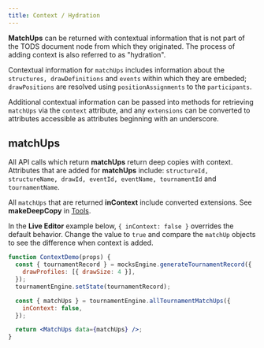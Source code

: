 ```yaml
---
title: Context / Hydration
---
```


**MatchUps** can be returned with contextual information that is not part of the TODS document node from which they originated.
The process of adding context is also referred to as "hydration".

Contextual information for `matchUps` includes information about the `structures, drawDefinitions` and `events` within which they are embeded;
`drawPositions` are resolved using `positionAssignments` to the `participants`.

Additional contextual information can be passed into methods for retrieving `matchUps` via the `context` attribute,
and any `extensions` can be converted to attributes accessible as attributes beginning with an underscore.

## matchUps

All API calls which return **matchUps** return deep copies with context.
Attributes that are added for **matchUps** include: `structureId, structureName, drawId, eventId, eventName, tournamentId` and `tournamentName`.

All `matchUps` that are returned **inContext** include converted extensions. See **makeDeepCopy** in [Tools](../utilities/make-deep-copy).

In the **Live Editor** example below, `{ inContext: false }` overrides the default behavior.
Change the value to `true` and compare the `matchUp` objects to see the difference when context is added.

```jsx live
function ContextDemo(props) {
  const { tournamentRecord } = mocksEngine.generateTournamentRecord({
    drawProfiles: [{ drawSize: 4 }],
  });
  tournamentEngine.setState(tournamentRecord);

  const { matchUps } = tournamentEngine.allTournamentMatchUps({
    inContext: false,
  });

  return <MatchUps data={matchUps} />;
}
```
